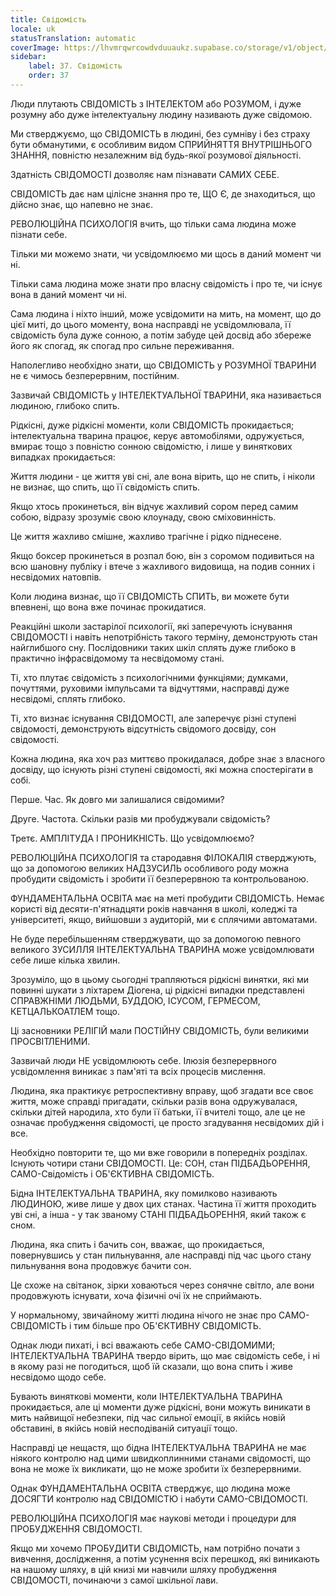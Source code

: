 ```yaml
---
title: Свідомість
locale: uk
statusTranslation: automatic
coverImage: https://lhvmrqwrcowdvduuaukz.supabase.co/storage/v1/object/public/strapi-uploads/small_cover-educacion-fundamental.webp-2d51a7828a2b1309555be27f7e2a61a0.webp
sidebar:
    label: 37. Свідомість
    order: 37
---
```

Люди плутають СВІДОМІСТЬ з ІНТЕЛЕКТОМ або РОЗУМОМ, і дуже розумну або дуже інтелектуальну людину називають дуже свідомою.

Ми стверджуємо, що СВІДОМІСТЬ в людині, без сумніву і без страху бути обманутими, є особливим видом СПРИЙНЯТТЯ ВНУТРІШНЬОГО ЗНАННЯ, повністю незалежним від будь-якої розумової діяльності.

Здатність СВІДОМОСТІ дозволяє нам пізнавати САМИХ СЕБЕ.

СВІДОМІСТЬ дає нам цілісне знання про те, ЩО Є, де знаходиться, що дійсно знає, що напевно не знає.

РЕВОЛЮЦІЙНА ПСИХОЛОГІЯ вчить, що тільки сама людина може пізнати себе.

Тільки ми можемо знати, чи усвідомлюємо ми щось в даний момент чи ні.

Тільки сама людина може знати про власну свідомість і про те, чи існує вона в даний момент чи ні.

Сама людина і ніхто інший, може усвідомити на мить, на момент, що до цієї миті, до цього моменту, вона насправді не усвідомлювала, її свідомість була дуже сонною, а потім забуде цей досвід або збереже його як спогад, як спогад про сильне переживання.

Наполегливо необхідно знати, що СВІДОМІСТЬ у РОЗУМНОЇ ТВАРИНИ не є чимось безперервним, постійним.

Зазвичай СВІДОМІСТЬ у ІНТЕЛЕКТУАЛЬНОЇ ТВАРИНИ, яка називається людиною, глибоко спить.

Рідкісні, дуже рідкісні моменти, коли СВІДОМІСТЬ прокидається; інтелектуальна тварина працює, керує автомобілями, одружується, вмирає тощо з повністю сонною свідомістю, і лише у виняткових випадках прокидається:

Життя людини - це життя уві сні, але вона вірить, що не спить, і ніколи не визнає, що спить, що її свідомість спить.

Якщо хтось прокинеться, він відчує жахливий сором перед самим собою, відразу зрозуміє свою клоунаду, свою сміховинність.

Це життя жахливо смішне, жахливо трагічне і рідко піднесене.

Якщо боксер прокинеться в розпал бою, він з соромом подивиться на всю шановну публіку і втече з жахливого видовища, на подив сонних і несвідомих натовпів.

Коли людина визнає, що її СВІДОМІСТЬ СПИТЬ, ви можете бути впевнені, що вона вже починає прокидатися.

Реакційні школи застарілої психології, які заперечують існування СВІДОМОСТІ і навіть непотрібність такого терміну, демонструють стан найглибшого сну. Послідовники таких шкіл сплять дуже глибоко в практично інфрасвідомому та несвідомому стані.

Ті, хто плутає свідомість з психологічними функціями; думками, почуттями, руховими імпульсами та відчуттями, насправді дуже несвідомі, сплять глибоко.

Ті, хто визнає існування СВІДОМОСТІ, але заперечує різні ступені свідомості, демонструють відсутність свідомого досвіду, сон свідомості.

Кожна людина, яка хоч раз миттєво прокидалася, добре знає з власного досвіду, що існують різні ступені свідомості, які можна спостерігати в собі.

Перше. Час. Як довго ми залишалися свідомими?

Друге. Частота. Скільки разів ми пробуджували свідомість?

Третє. АМПЛІТУДА І ПРОНИКНІСТЬ. Що усвідомлюємо?

РЕВОЛЮЦІЙНА ПСИХОЛОГІЯ та стародавня ФІЛОКАЛІЯ стверджують, що за допомогою великих НАДЗУСИЛЬ особливого роду можна пробудити свідомість і зробити її безперервною та контрольованою.

ФУНДАМЕНТАЛЬНА ОСВІТА має на меті пробудити СВІДОМІСТЬ. Немає користі від десяти-п'ятнадцяти років навчання в школі, коледжі та університеті, якщо, вийшовши з аудиторій, ми є сплячими автоматами.

Не буде перебільшенням стверджувати, що за допомогою певного великого ЗУСИЛЛЯ ІНТЕЛЕКТУАЛЬНА ТВАРИНА може усвідомлювати себе лише кілька хвилин.

Зрозуміло, що в цьому сьогодні трапляються рідкісні винятки, які ми повинні шукати з ліхтарем Діогена, ці рідкісні випадки представлені СПРАВЖНІМИ ЛЮДЬМИ, БУДДОЮ, ІСУСОМ, ГЕРМЕСОМ, КЕТЦАЛЬКОАТЛЕМ тощо.

Ці засновники РЕЛІГІЙ мали ПОСТІЙНУ СВІДОМІСТЬ, були великими ПРОСВІТЛЕНИМИ.

Зазвичай люди НЕ усвідомлюють себе. Ілюзія безперервного усвідомлення виникає з пам'яті та всіх процесів мислення.

Людина, яка практикує ретроспективну вправу, щоб згадати все своє життя, може справді пригадати, скільки разів вона одружувалася, скільки дітей народила, хто були її батьки, її вчителі тощо, але це не означає пробудження свідомості, це просто згадування несвідомих дій і все.

Необхідно повторити те, що ми вже говорили в попередніх розділах. Існують чотири стани СВІДОМОСТІ. Це: СОН, стан ПІДБАДЬОРЕННЯ, САМО-Свідомість і ОБ'ЄКТИВНА СВІДОМІСТЬ.

Бідна ІНТЕЛЕКТУАЛЬНА ТВАРИНА, яку помилково називають ЛЮДИНОЮ, живе лише у двох цих станах. Частина її життя проходить уві сні, а інша - у так званому СТАНІ ПІДБАДЬОРЕННЯ, який також є сном.

Людина, яка спить і бачить сон, вважає, що прокидається, повернувшись у стан пильнування, але насправді під час цього стану пильнування вона продовжує бачити сон.

Це схоже на світанок, зірки ховаються через сонячне світло, але вони продовжують існувати, хоча фізичні очі їх не сприймають.

У нормальному, звичайному житті людина нічого не знає про САМО-СВІДОМІСТЬ і тим більше про ОБ'ЄКТИВНУ СВІДОМІСТЬ.

Однак люди пихаті, і всі вважають себе САМО-СВІДОМИМИ; ІНТЕЛЕКТУАЛЬНА ТВАРИНА твердо вірить, що має свідомість себе, і ні в якому разі не погодиться, щоб їй сказали, що вона спить і живе несвідомо щодо себе.

Бувають виняткові моменти, коли ІНТЕЛЕКТУАЛЬНА ТВАРИНА прокидається, але ці моменти дуже рідкісні, вони можуть виникати в мить найвищої небезпеки, під час сильної емоції, в якійсь новій обставині, в якійсь новій несподіваній ситуації тощо.

Насправді це нещастя, що бідна ІНТЕЛЕКТУАЛЬНА ТВАРИНА не має ніякого контролю над цими швидкоплинними станами свідомості, що вона не може їх викликати, що не може зробити їх безперервними.

Однак ФУНДАМЕНТАЛЬНА ОСВІТА стверджує, що людина може ДОСЯГТИ контролю над СВІДОМІСТЮ і набути САМО-СВІДОМОСТІ.

РЕВОЛЮЦІЙНА ПСИХОЛОГІЯ має наукові методи і процедури для ПРОБУДЖЕННЯ СВІДОМОСТІ.

Якщо ми хочемо ПРОБУДИТИ СВІДОМІСТЬ, нам потрібно почати з вивчення, дослідження, а потім усунення всіх перешкод, які виникають на нашому шляху, в цій книзі ми навчили шляху пробудження СВІДОМОСТІ, починаючи з самої шкільної лави.

